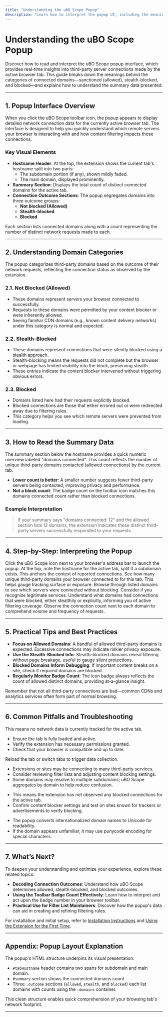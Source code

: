 ```yaml
---
title: "Understanding the uBO Scope Popup"
description: "Learn how to interpret the popup UI, including the meanings of sanctioned, stealth-blocked, and blocked domains, and how to read summary data about connected third-party servers for the active browser tab."
---
```


# Understanding the uBO Scope Popup

Discover how to read and interpret the uBO Scope popup interface, which provides real-time insights into third-party server connections made by the active browser tab. This guide breaks down the meanings behind the categories of connected domains—sanctioned (allowed), stealth-blocked, and blocked—and explains how to understand the summary data presented.

---

## 1. Popup Interface Overview

When you click the uBO Scope toolbar icon, the popup appears to display detailed network connection data for the currently active browser tab. The interface is designed to help you quickly understand which remote servers your browser is interacting with and how content filtering impacts those connections.

### Key Visual Elements

- **Hostname Header**: At the top, the extension shows the current tab's hostname split into two parts:
  - The subdomain portion (if any), shown mildly faded.
  - The main domain, displayed prominently.
- **Summary Section**: Displays the total count of distinct connected domains for the active tab.
- **Connection Outcome Sections**: The popup segregates domains into three outcome groups:
  - **Not blocked (Allowed)**
  - **Stealth-blocked**
  - **Blocked**

Each section lists connected domains along with a count representing the number of distinct network requests made to each.

---

## 2. Understanding Domain Categories

The popup categorizes third-party domains based on the outcome of their network requests, reflecting the connection status as observed by the extension.

### 2.1. Not Blocked (Allowed)

- These domains represent servers your browser connected to successfully.
- Requests to these domains were permitted by your content blocker or were inherently allowed.
- Seeing familiar CDN domains (e.g., known content delivery networks) under this category is normal and expected.

### 2.2. Stealth-Blocked

- These domains represent connections that were silently blocked using a stealth approach.
- Stealth-blocking means the requests did not complete but the browser or webpage has limited visibility into the block, preserving stealth.
- These entries indicate the content blocker intervened without triggering obvious errors.

### 2.3. Blocked

- Domains listed here had their requests explicitly blocked.
- Blocked connections are those that either errored out or were redirected away due to filtering rules.
- This category helps you see which remote servers were prevented from loading.

---

## 3. How to Read the Summary Data

The summary section below the hostname provides a quick numeric overview labeled "domains connected". This count reflects the number of unique third-party domains contacted (allowed connections) by the current tab.

- **Lower count is better**: A smaller number suggests fewer third-party servers being contacted, improving privacy and performance.
- **Not a block count**: The badge count on the toolbar icon matches this domains connected count rather than blocked connections.

### Example Interpretation

> If your summary says "domains connected: 12" and the allowed section lists 12 domains, the extension indicates these distinct third-party servers successfully responded to your requests.

---

## 4. Step-by-Step: Interpreting the Popup

<Steps>
<Step title="Open the uBO Scope Popup">
Click the uBO Scope icon next to your browser's address bar to launch the popup.
</Step>
<Step title="Identify the Tab Hostname">
At the top, note the hostname for the active tab, split if a subdomain exists. This anchors the context of reported connections.
</Step>
<Step title="Check the Domains Connected Summary">
See how many unique third-party domains your browser connected to for this tab. This helps gauge tracking surface or exposure.
</Step>
<Step title="Review the Allowed Domains Section">
Browse through listed domains to see which servers were connected without blocking. Consider if you recognize legitimate services.
</Step>
<Step title="Explore the Stealth-Blocked and Blocked Sections">
Understand what domains had connections that were blocked, either stealthily or explicitly, informing you of active filtering coverage.
</Step>
<Step title="Consider the Counts per Domain">
Observe the connection count next to each domain to comprehend volume and frequency of requests.
</Step>
</Steps>

---

## 5. Practical Tips and Best Practices

- **Focus on Allowed Domains**: A handful of allowed third-party domains is expected. Excessive connections may indicate riskier privacy exposure.
- **Use the Stealth-Blocked Info**: Stealth-blocked domains reveal filtering without page breakage, useful to gauge silent protections.
- **Blocked Domains Inform Debugging**: If important content breaks on a site, check if required domains are blocked.
- **Regularly Monitor Badge Count**: The icon badge always reflects the count of allowed distinct domains, providing at-a-glance insight.

<Tip>
Remember that not all third-party connections are bad—common CDNs and analytics services often form part of normal browsing.
</Tip>

---

## 6. Common Pitfalls and Troubleshooting

<AccordionGroup title="Common Issues and Solutions">
<Accordion title="Popup Shows 'NO DATA' or '?' in Summary">
This means no network data is currently tracked for the active tab.

- Ensure the tab is fully loaded and active.
- Verify the extension has necessary permissions granted.
- Check that your browser is compatible and up to date.

Reload the tab or switch tabs to trigger data collection.
</Accordion>

<Accordion title="Domain Counts Are Larger Than Expected">

- Extensions or sites may be connecting to many third-party services.
- Consider reviewing filter lists and adjusting content blocking settings.
- Some domains may resolve to multiple subdomains; uBO Scope aggregates by domain to help reduce confusion.
</Accordion>

<Accordion title="No Domains Appearing Under Blocked or Stealth-Blocked">

- This means the extension has not observed any blocked connections for the active tab.
- Confirm content blocker settings and test on sites known for trackers or advertisements to verify blocking.
</Accordion>

<Accordion title="Unicode Domains Are Hard to Read">

- The popup converts internationalized domain names to Unicode for readability.
- If the domain appears unfamiliar, it may use punycode encoding for special characters.
</Accordion>
</AccordionGroup>

---

## 7. What’s Next?

To deepen your understanding and optimize your experience, explore these related topics:

- **Decoding Connection Outcomes**: Understand how uBO Scope determines allowed, stealth-blocked, and blocked outcomes.
- **Using the Toolbar Badge Count Effectively**: Learn how to interpret and act upon the badge number in your browser toolbar.
- **Practical Use for Filter List Maintainers**: Discover how the popup's data can aid in creating and refining filtering rules.

For installation and initial setup, refer to [Installation Instructions](https://github.com/gorhill/uBO-Scope) and [Using the Extension for the First Time](https://github.com/gorhill/uBO-Scope).

---

## Appendix: Popup Layout Explanation

The popup's HTML structure underpins its visual presentation:

- `#tabHostname` header contains two spans for subdomain and main domain.
- `#summary` section shows the connected domains count.
- Three `.outcome` sections (`allowed`, `stealth`, and `blocked`) each list domains with counts using the `.domains` container.

This clean structure enables quick comprehension of your browsing tab's network footprint.

---